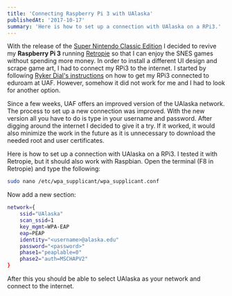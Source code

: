 ```yaml
---
title: 'Connecting Raspberry Pi 3 with UAlaska'
publishedAt: '2017-10-17'
summary: 'Here is how to set up a connection with UAlaska on a RPi3.'
---
```


With the release of the
[Super Nintendo Classic Edition](https://www.nintendo.de/Diverses/Nintendo-Classic-Mini-Super-Nintendo-Entertainment-System/Nintendo-Classic-Mini-Super-Nintendo-Entertainment-System-1238330.html)
I decided to revive my **Raspberry Pi 3** running [Retropie][retropie] so that I
can enjoy the SNES games without spending more money. In order to install a
different UI design and scrape game art, I had to connect my RPi3 to the
internet. I started by following [Ryker Dial's
instructions][eduroam_instructions] on how to get my RPi3 connected to eduroam
at UAF. However, somehow it did not work for me and I had to look for another
option.

Since a few weeks, UAF offers an improved version of the UAlaska network. The
process to set up a new connection was improved. With the new version all you
have to do is type in your username and password. After digging around the
internet I decided to give it a try. If it worked, it would also minimize the
work in the future as it is unnecessary to download the needed root and user
certificates.

Here is how to set up a connection with UAlaska on a RPi3. I tested it with
Retropie, but it should also work with Raspbian. Open the terminal (F8 in
Retropie) and type the following:

```bash
sudo nano /etc/wpa_supplicant/wpa_supplicant.conf
```

Now add a new section:

```bash
network={
    ssid="UAlaska"
    scan_ssid=1
    key_mgmt=WPA-EAP
    eap=PEAP
    identity="<username>@alaska.edu"
    password="<password>"
    phase1="peaplable=0"
    phase2="auth=MSCHAPV2"
}
```

After this you should be able to select UAlaska as your network and connect to
the internet.

[retropie]: https://retropie.org.uk/
[eduroam_instructions]:
  https://rainforestrobots.wordpress.com/2015/12/04/connecting-raspberry-pi-to-eduroam-at-uaf/
